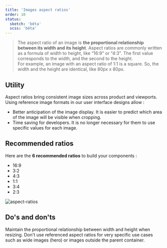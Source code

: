 ```yaml
---
title: 'Images aspect ratios'
order: 10
status:
  sketch: 'bêta'
  scss: 'bêta'
---
```


> The aspect ratio of an image is **the proportional relationship between its width and its height**. Aspect ratios are commonly written as a formula of width to height, like “16:9” or “4:3". The first value corresponds to the width, and the second to the height. <br />
> For example, an image with an aspect ratio of 1:1 is a square. So, the width and the height are identical, like 80px x 80px.

## Utility

Aspect ratios bring consistent image sizes across product and viewports. Using reference image formats in our user interface designs allow :

- Better anticipation of the image display. It is easier to predict which area of the image will be visible when cropping.
- Time saving for developers. It is no longer necessary for them to use specific values for each image.

## Recommended ratios

Here are the **6 recommended ratios** to build your components :

- 16:9
- 3:2
- 4:3
- 1:1
- 3:4
- 2:3

![aspect-ratios](aspect-ratios--preview.png)

## Do's and don'ts

<HintItem>
  Maintain the proportional relationship between width and height when resizing.
</HintItem>

<HintItem dont>
  Don't use referenced aspect ratios for very specific use cases such as wide
  images (hero) or images outside the parent container.
</HintItem>
